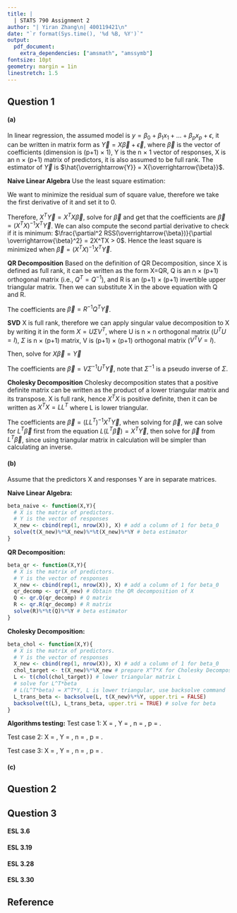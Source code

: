 ```yaml
---
title: |
  | STATS 790 Assignment 2
author: "| Yiran Zhang\n| 400119421\n"
date: "`r format(Sys.time(), '%d %B, %Y')`"
output:
  pdf_document:
    extra_dependencies: ["amsmath", "amssymb"]
fontsize: 10pt
geometry: margin = 1in
linestretch: 1.5
---
```


## Question 1
#### (a)
In linear regression, the assumed model is $y = \beta_0 + \beta_1x_1 + \dots + \beta_px_p + \epsilon$, it can be written in matrix form as $\overrightarrow{Y} = X\overrightarrow{\beta} + \overrightarrow{\epsilon}$, where $\overrightarrow{\beta}$ is the vector of coefficients (dimension is (p+1) $\times$ 1), Y is the n $\times$ 1 vector of responses, X is an n $\times$ (p+1) matrix of predictors, it is also assumed to be full rank. The estimator of $\overrightarrow{Y}$ is $\hat{\overrightarrow{Y}} = X{\overrightarrow{\beta}}$.

**Naive Linear Algebra**
Use the least square estimation: 
\begin{align*}
RSS(\overrightarrow{\beta}) &= \sum_{i=1}^n \epsilon_i^2\\
&= \sum_{i=1}^n (y_i - \hat{y_i})^2\\
&= (\overrightarrow{Y}-\hat{\overrightarrow{Y}})^T(\overrightarrow{Y}-\hat{\overrightarrow{Y}})\\
&= (\overrightarrow{Y}-X\overrightarrow{\beta})^T(\overrightarrow{Y}-X\overrightarrow{\beta})
\end{align*}

We want to minimize the residual sum of square value, therefore we take the first derivative of it and set it to 0.

\begin{align*}
\frac{\partial RSS(\overrightarrow{\beta})}{\partial \overrightarrow{\beta}} &= \frac{\partial (\overrightarrow{Y}-X\overrightarrow{\beta})^T(\overrightarrow{Y}-X\overrightarrow{\beta})}{\partial \overrightarrow{\beta}}\\
&= -2X^T\overrightarrow{Y}+2X^TX\overrightarrow{\beta}\\
&= 0
\end{align*}

Therefore, $X^T\overrightarrow{Y} = X^TX\overrightarrow{\beta}$, solve for $\overrightarrow{\beta}$ and get that the coefficients are $\overrightarrow{\beta} = (X^TX)^{-1}X^T\overrightarrow{Y}$. We can also compute the second partial derivative to check if it is minimum: $\frac{\partial^2 RSS(\overrightarrow{\beta})}{\partial \overrightarrow{\beta}^2} = 2X^TX > 0$. Hence the least square is minimized when $\overrightarrow{\beta} = (X^TX)^{-1}X^T\overrightarrow{Y}$.

**QR Decomposition**
Based on the definition of QR Decomposition, since X is defined as full rank, it can be written as the form X=QR, Q is an n $\times$ (p+1) orthogonal matrix (i.e., $Q^T = Q^{-1}$), and R is an (p+1) $\times$ (p+1) invertible upper triangular matrix. Then we can substitute X in the above equation with Q and R.

\begin{align*}
\overrightarrow{\beta} &= (X^TX)^{-1}X^T\overrightarrow{Y}\\
&= ((QR)^TQR)^{-1}(QR)^TR^{-1}Q^T\overrightarrow{Y}\\
&= (R^TQ^TQR)^{-1}R^TQ^T\overrightarrow{Y}\\
&= (R^TR)^{-1}R^TQ^T\overrightarrow{Y}\\
&= R^{-1}(R^T)^{-1}R^TQ^T\overrightarrow{Y}\\
&= R^{-1}Q^T\overrightarrow{Y}
\end{align*}

The coefficients are $\overrightarrow{\beta} = R^{-1}Q^T\overrightarrow{Y}$.

**SVD**
X is full rank, therefore we can apply singular value decomposition to X by writing it in the form $X = U \Sigma V^T$, where U is n $\times$ n orthogonal matrix ($U^TU = I$), $\Sigma$ is n $\times$ (p+1) matrix, V is (p+1) $\times$ (p+1) orthogonal matrix ($V^TV=I$).

Then, solve for $X\overrightarrow{\beta} = \overrightarrow{Y}$
\begin{align*}
U \Sigma V^T\overrightarrow{\beta} &= \overrightarrow{Y}\\
U^TU \Sigma V^T\overrightarrow{\beta} &= U^T\overrightarrow{Y}\\
\Sigma V^T\overrightarrow{\beta} &= U^T\overrightarrow{Y}\\
V^T\overrightarrow{\beta} &= \Sigma^{-1}U^T\overrightarrow{Y}\\
VV^T\overrightarrow{\beta} &= V\Sigma^{-1}U^T\overrightarrow{Y}\\
\overrightarrow{\beta} &= V\Sigma^{-1}U^T\overrightarrow{Y}
\end{align*}

The coefficients are $\overrightarrow{\beta} = V\Sigma^{-1}U^T\overrightarrow{Y}$, note that $\Sigma^{-1}$ is a pseudo inverse of $\Sigma$.

**Cholesky Decomposition**
Cholesky decomposition states that a positive definite matrix can be written as the product of a lower triangular matrix and its transpose. X is full rank, hence $X^TX$ is positive definite, then it can be written as $X^TX = LL^T$ where L is lower triangular.

\begin{align*}
X\overrightarrow{\beta} &= \overrightarrow{Y}\\
X^TX\overrightarrow{\beta} &= X^T\overrightarrow{Y}\\
LL^T\overrightarrow{\beta} &= X^T\overrightarrow{Y}\\
\overrightarrow{\beta} &= (LL^T)^{-1}X^T\overrightarrow{Y}
\end{align*}

The coefficients are $\overrightarrow{\beta} = (LL^T)^{-1}X^T\overrightarrow{Y}$, when solving for $\overrightarrow{\beta}$, we can solve for $L^T\overrightarrow{\beta}$ first from the equation $L(L^T\overrightarrow{\beta}) = X^T\overrightarrow{Y}$, then solve for $\overrightarrow{\beta}$ from $L^T\overrightarrow{\beta}$, since using triangular matrix in calculation will be simpler than calculating an inverse.

#### (b)
Assume that the predictors X and responses Y are in separate matrices.

**Naive Linear Algebra:**
```r
beta_naive <- function(X,Y){
  # X is the matrix of predictors.
  # Y is the vector of responses
  X_new <- cbind(rep(1, nrow(X)), X) # add a column of 1 for beta_0
  solve(t(X_new)%*%X_new)%*%t(X_new)%*%Y # beta estimator
}
```

**QR Decomposition:**
```r
beta_qr <- function(X,Y){
  # X is the matrix of predictors.
  # Y is the vector of responses
  X_new <- cbind(rep(1, nrow(X)), X) # add a column of 1 for beta_0
  qr_decomp <- qr(X_new) # Obtain the QR decomposition of X
  Q <- qr.Q(qr_decomp) # Q matrix
  R <- qr.R(qr_decomp) # R matrix
  solve(R)%*%t(Q)%*%Y # beta estimator
}
```

**Cholesky Decomposition:**
```r
beta_chol <- function(X,Y){
  # X is the matrix of predictors.
  # Y is the vector of responses
  X_new <- cbind(rep(1, nrow(X)), X) # add a column of 1 for beta_0
  chol_target <- t(X_new)%*%X_new # prepare X^T*X for Cholesky Decomposition
  L <- t(chol(chol_target)) # lower triangular matrix L
  # solve for L^T*beta
  # L(L^T*beta) = X^T*Y, L is lower triangular, use backsolve command
  L_trans_beta <- backsolve(L, t(X_new)%*%Y, upper.tri = FALSE)
  backsolve(t(L), L_trans_beta, upper.tri = TRUE) # solve for beta
}
```

**Algorithms testing:**
Test case 1: X = , Y = , n = , p = .

Test case 2: X = , Y = , n = , p = .

Test case 3: X = , Y = , n = , p = .

#### (c)

## Question 2

## Question 3

#### ESL 3.6

#### ESL 3.19

#### ESL 3.28

#### ESL 3.30

## Reference